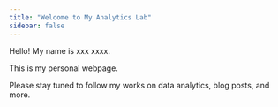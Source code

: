 ```yaml
---
title: "Welcome to My Analytics Lab"
sidebar: false 
---
```


Hello! My name is xxx xxxx.

This is my personal webpage.

Please stay tuned to follow my works on data analytics, blog posts, and more.
